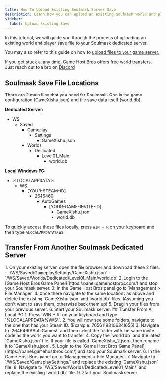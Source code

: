 ```yaml
---
title: How To Upload Existing Soulmask Server Save
description: Learn how you can upload an existing Soulmask world and player data to your dedicated server.
sidebar:
  label: Upload Existing Save
---
```


In this tutorial, we will guide you through the process of uploading an existing world and player save file to your Soulmask dedicated server.

You may also refer to this guide on how to [upload files to your game server.](/getting-started/uploading-files/)

If you get stuck at any time, Game Host Bros offers free world transfers. Just reach out to a bro on [Discord](https://discord.gg/FN4XgbAwzr)

## Soulmask Save File Locations

There are 2 main files that you need for Soulmask. One is the game configuration (GameXishu.json) and the save data itself (world.db).

**Dedicated Server:**
<FileTree>
- WS
  - Saved
    - Gameplay
      - Settings
        - GameXishu.json
    - Worlds
      - Dedicated
        - Level01_Main
          - world.db
</FileTree>

**Local Windows PC:**
<FileTree>
- %LOCALAPPDATA%
  - WS
    - [YOUR-STEAM-ID]
      - 2646460
        - AutoGames
          - [YOUR-GAME-INVITE-ID]
            - GameXishu.json
            - world.db
</FileTree>

To quickly access these files locally, press `WIN + R` on your keyboard and then type `%LOCALAPPDATA%\WS`.

## Transfer From Another Soulmask Dedicated Server
<Steps>
1. On your existing server, open the file browser and download these 2 files.
   - `/WS/Saved/GameplaySettings/GameXishu.json`
   - `/WS/Saved/Worlds/Dedicated/Level01_Main/world.db`
2. Login to the [Game Host Bros Game Panel](https://panel.gamehostbros.com/) and stop your Soulmask server.
3. In the Game Host Bros panel go to `Management > File Manager`
4. Once there navigate to the same locations as above and delete the existing `GameXishu.json` and `world.db` files. (Assuming you don't want to save them, otherwise back them up)
5. Drag in your files from your previous server.
6. Start your Soulmask server.
</Steps>
## Transfer From A Local PC
<Steps>
1. Press `WIN + R` on your keyboard and type `%LOCALAPPDATA%\WS\`.
2. You will now see some folders, navigate to the one that has your Steam ID. (Example: 76561198106341655)
3. Navigate to `2646460\AutoGames\` and then select the folder with the same invite code as the world you want to transfer.
4. Copy the `world.db` and the latest `GameXishu.json` file. If your file is called `GameXishu_2.json`, then rename it to `GameXishu.json`.
5. Login to the [Game Host Bros Game Panel](https://panel.gamehostbros.com/) and stop your Soulmask server.
6. In the Game Host Bros panel go to `Management > File Manager`.
7. Navigate to `/WS/Saved/GameplaySettings/` and replace the existing `GameXishu.json` file.
8. Navigate to `/WS/Saved/Worlds/Dedicated/Level01_Main/` and replace the existing `world.db` file.
9. Start your Soulmask server.
</Steps>